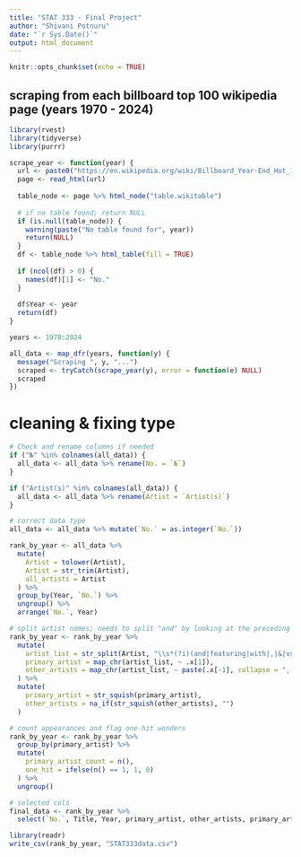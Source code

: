 ```yaml
---
title: "STAT 333 - Final Project"
author: "Shivani Potnuru"
date: "`r Sys.Date()`"
output: html_document
---
```

  
```r
knitr::opts_chunk$set(echo = TRUE)
```

## scraping from each billboard top 100 wikipedia page (years 1970 - 2024)

```r
library(rvest)
library(tidyverse)
library(purrr)
```

```r
scrape_year <- function(year) {
  url <- paste0("https://en.wikipedia.org/wiki/Billboard_Year-End_Hot_100_singles_of_", year)
  page <- read_html(url)
  
  table_node <- page %>% html_node("table.wikitable")
  
  # if no table found; return NULL
  if (is.null(table_node)) {
    warning(paste("No table found for", year))
    return(NULL)
  }
  df <- table_node %>% html_table(fill = TRUE)
  
  if (ncol(df) > 0) {
    names(df)[1] <- "No."
  }
  
  df$Year <- year
  return(df)
}

years <- 1970:2024

all_data <- map_dfr(years, function(y) {
  message("Scraping ", y, "...")
  scraped <- tryCatch(scrape_year(y), error = function(e) NULL)
  scraped
})
```

# cleaning & fixing type
```r
# Check and rename columns if needed
if ("№" %in% colnames(all_data)) {
  all_data <- all_data %>% rename(No. = `№`)
}

if ("Artist(s)" %in% colnames(all_data)) {
  all_data <- all_data %>% rename(Artist = `Artist(s)`)
}

# correct data type
all_data <- all_data %>% mutate(`No.` = as.integer(`No.`))

rank_by_year <- all_data %>%
  mutate(
    Artist = tolower(Artist),
    Artist = str_trim(Artist),
    all_artists = Artist 
  ) %>%
  group_by(Year, `No.`) %>%
  ungroup() %>%
  arrange(`No.`, Year)

# split artist names; needs to split "and" by looking at the preceding context to prevent cutting off mid name
rank_by_year <- rank_by_year %>%
  mutate(
    artist_list = str_split(Artist, "\\s*(?i)(and|featuring|with|,|&|vs\\.)\\s*"),
    primary_artist = map_chr(artist_list, ~ .x[1]),
    other_artists = map_chr(artist_list, ~ paste(.x[-1], collapse = ", "))
  ) %>%
  mutate(
    primary_artist = str_squish(primary_artist),
    other_artists = na_if(str_squish(other_artists), "")
  )

# count appearances and flag one-hit wonders
rank_by_year <- rank_by_year %>%
  group_by(primary_artist) %>%
  mutate(
    primary_artist_count = n(),
    one_hit = ifelse(n() == 1, 1, 0)
  ) %>%
  ungroup()

# selected cols
final_data <- rank_by_year %>%
  select(`No.`, Title, Year, primary_artist, other_artists, primary_artist_count, one_hit, all_artists)
```

```r
library(readr)
write_csv(rank_by_year, "STAT333data.csv")
```
